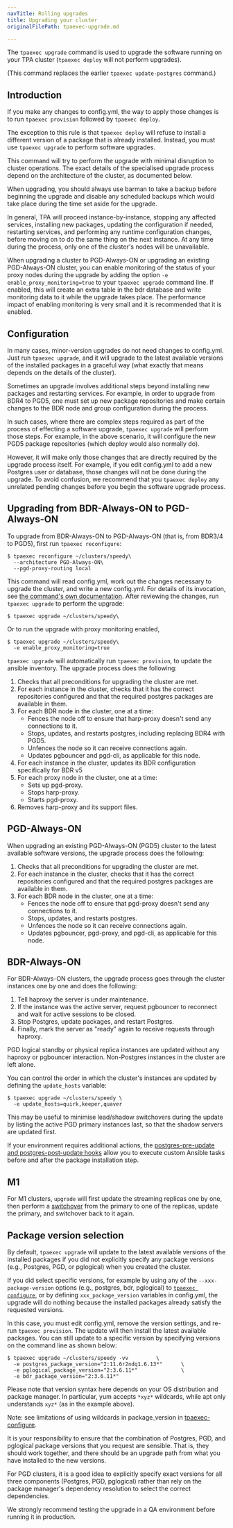 ```yaml
---
navTitle: Rolling upgrades
title: Upgrading your cluster
originalFilePath: tpaexec-upgrade.md

---
```


The `tpaexec upgrade` command is used to upgrade the software running on
your TPA cluster (`tpaexec deploy` will not perform upgrades).

(This command replaces the earlier `tpaexec update-postgres` command.)

## Introduction

If you make any changes to config.yml, the way to apply those changes is
to run `tpaexec provision` followed by `tpaexec deploy`.

The exception to this rule is that `tpaexec deploy` will refuse to
install a different version of a package that is already installed.
Instead, you must use `tpaexec upgrade` to perform software upgrades.

This command will try to perform the upgrade with minimal disruption to
cluster operations. The exact details of the specialised upgrade process
depend on the architecture of the cluster, as documented below.

When upgrading, you should always use barman to take a backup before
beginning the upgrade and disable any scheduled backups which would take
place during the time set aside for the upgrade.

In general, TPA will proceed instance-by-instance, stopping any affected
services, installing new packages, updating the configuration if needed,
restarting services, and performing any runtime configuration changes,
before moving on to do the same thing on the next instance. At any time
during the process, only one of the cluster's nodes will be unavailable.

When upgrading a cluster to PGD-Always-ON or upgrading an existing
PGD-Always-ON cluster, you can enable monitoring of the status of your
proxy nodes during the upgrade by adding the option
`-e enable_proxy_monitoring=true` to your `tpaexec upgrade` command
line. If enabled, this will create an extra table in the bdr database
and write monitoring data to it while the upgrade takes place. The
performance impact of enabling monitoring is very small and it is
recommended that it is enabled.

## Configuration

In many cases, minor-version upgrades do not need changes to config.yml.
Just run `tpaexec upgrade`, and it will upgrade to the latest available
versions of the installed packages in a graceful way (what exactly that
means depends on the details of the cluster).

Sometimes an upgrade involves additional steps beyond installing new
packages and restarting services. For example, in order to upgrade from
BDR4 to PGD5, one must set up new package repositories and make certain
changes to the BDR node and group configuration during the process.

In such cases, where there are complex steps required as part of the
process of effecting a software upgrade, `tpaexec upgrade` will perform
those steps. For example, in the above scenario, it will configure the
new PGD5 package repositories (which deploy would also normally do).

However, it will make only those changes that are directly required by
the upgrade process itself. For example, if you edit config.yml to add a
new Postgres user or database, those changes will not be done during the
upgrade. To avoid confusion, we recommend that you `tpaexec deploy` any
unrelated pending changes before you begin the software upgrade process.

## Upgrading from BDR-Always-ON to PGD-Always-ON

To upgrade from BDR-Always-ON to PGD-Always-ON (that is, from BDR3/4 to
PGD5), first run `tpaexec reconfigure`:

```
$ tpaexec reconfigure ~/clusters/speedy\
  --architecture PGD-Always-ON\
  --pgd-proxy-routing local
```

This command will read config.yml, work out the changes necessary to
upgrade the cluster, and write a new config.yml. For details of its
invocation, see [the command's own
documentation](reference/tpaexec-reconfigure/). After reviewing the
changes, run `tpaexec upgrade` to perform the upgrade:

```
$ tpaexec upgrade ~/clusters/speedy\
```

Or to run the upgrade with proxy monitoring enabled,

```
$ tpaexec upgrade ~/clusters/speedy\
  -e enable_proxy_monitoring=true
```

`tpaexec upgrade` will automatically run `tpaexec provision`, to update
the ansible inventory. The upgrade process does the following:

1.  Checks that all preconditions for upgrading the cluster are met.
2.  For each instance in the cluster, checks that it has the correct
    repositories configured and that the required postgres packages are
    available in them.
3.  For each BDR node in the cluster, one at a time:
    -   Fences the node off to ensure that harp-proxy doesn't send any
        connections to it.
    -   Stops, updates, and restarts postgres, including replacing BDR4
        with PGD5.
    -   Unfences the node so it can receive connections again.
    -   Updates pgbouncer and pgd-cli, as applicable for this node.
4.  For each instance in the cluster, updates its BDR configuration
    specifically for BDR v5
5.  For each proxy node in the cluster, one at a time:
    -   Sets up pgd-proxy.
    -   Stops harp-proxy.
    -   Starts pgd-proxy.
6.  Removes harp-proxy and its support files.

## PGD-Always-ON

When upgrading an existing PGD-Always-ON (PGD5) cluster to the latest available
software versions, the upgrade process does the following:

1.  Checks that all preconditions for upgrading the cluster are
    met.
2.  For each instance in the cluster, checks that it has the correct
    repositories configured and that the required postgres packages are
    available in them.
3.  For each BDR node in the cluster, one at a time:
    -   Fences the node off to ensure that pgd-proxy doesn't send any
        connections to it.
    -   Stops, updates, and restarts postgres.
    -   Unfences the node so it can receive connections again.
    -   Updates pgbouncer, pgd-proxy, and pgd-cli, as applicable for this
        node.

## BDR-Always-ON

For BDR-Always-ON clusters, the upgrade process goes through the cluster instances
one by one and does the following:

1.  Tell haproxy the server is under maintenance.
2.  If the instance was the active server, request pgbouncer to reconnect
    and wait for active sessions to be closed.
3.  Stop Postgres, update packages, and restart Postgres.
4.  Finally, mark the server as "ready" again to receive requests through
    haproxy.

PGD logical standby or physical replica instances are updated without
any haproxy or pgbouncer interaction. Non-Postgres instances in the
cluster are left alone.

You can control the order in which the cluster's instances are updated
by defining the `update_hosts` variable:

```
$ tpaexec upgrade ~/clusters/speedy \
  -e update_hosts=quirk,keeper,quaver
```

This may be useful to minimise lead/shadow switchovers during the update
by listing the active PGD primary instances last, so that the shadow
servers are updated first.

If your environment requires additional actions, the
[postgres-pre-update and postgres-post-update hooks](tpaexec-hooks/)
allow you to execute custom Ansible tasks before and after the package
installation step.

## M1

For M1 clusters, `upgrade` will first update the streaming
replicas one by one, then perform a [switchover](tpaexec-switchover/)
from the primary to one of the replicas, update the primary, and
switchover back to it again.

## Package version selection

By default, `tpaexec upgrade` will update to the latest
available versions of the installed packages if you did not explicitly
specify any package versions (e.g., Postgres, PGD, or pglogical) when
you created the cluster.

If you did select specific versions, for example by using any of the
`--xxx-package-version` options (e.g., postgres, bdr, pglogical) to
[`tpaexec configure`](tpaexec-configure/), or by defining
`xxx_package_version` variables in config.yml, the upgrade will do
nothing because the installed packages already satisfy the requested
versions.

In this case, you must edit config.yml, remove the version settings, and
re-run `tpaexec provision`. The update will then install the latest
available packages. You can still update to a specific version by
specifying versions on the command line as shown below:

```
$ tpaexec upgrade ~/clusters/speedy -vv         \
  -e postgres_package_version="2:11.6r2ndq1.6.13*"      \
  -e pglogical_package_version="2:3.6.11*"              \
  -e bdr_package_version="2:3.6.11*"
```

Please note that version syntax here depends on your OS distribution and
package manager. In particular, yum accepts `*xyz*` wildcards, while
apt only understands `xyz*` (as in the example above).

Note: see limitations of using wildcards in package_version in
[tpaexec-configure](tpaexec-configure/#known-issue-with-wildcard-use).

It is your responsibility to ensure that the combination of Postgres,
PGD, and pglogical package versions that you request are sensible. That
is, they should work together, and there should be an upgrade path from
what you have installed to the new versions.

For PGD clusters, it is a good idea to explicitly specify exact versions
for all three components (Postgres, PGD, pglogical) rather than rely on
the package manager's dependency resolution to select the correct
dependencies.

We strongly recommend testing the upgrade in a QA environment before
running it in production.
